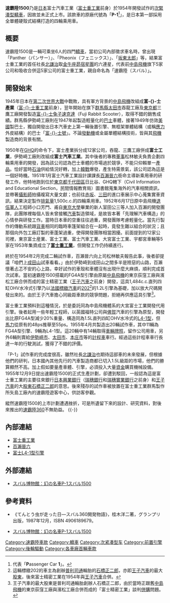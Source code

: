 {{noteTA
|T=zh-cn:斯巴鲁1500; zh-tw:速霸陸1500; zh-hk:富士1500
|1=zh-cn:斯巴鲁; zh-tw:速霸陸; zh-hk:富士
|2=zh-hans:发动机; zh-hant:引擎;
}}
{{Infobox Automobile
|name          = 速霸陸1500
|aka           = 
|image         = [[File:Subaru_1500.jpg|220px]]
|manufacturer  = [[富士重工業|富士重工業]]
|predecessor   = 
|successor     = 
|class         = [[次緊湊型車|次緊湊型車]]
|assembly      = 
|body_style    = 四門[[轎車|轎車]]
|production    = 1954年
|layout        = [[前置後驅|FR]]
|transmission  = 
|engine        = 1,484c.c.直列四缸OHV水冷式FG4A型引擎<br>1,485c.c.直列四缸OHV水冷式[[富士L4-1型引擎|L4-1型]]引擎
|wheelbase     = 
|length        = 4,235mm
|width         = 1,670mm
|height        = 1,520mm
|weight        = 1,230kg
|fuel_capacity = 
|related       = 
|similar       =
|designer      = [[百瀨晉六|百瀨晉六]]
}}

'''速霸陸1500'''乃是[[日本|日本]]富士汽車工業（[[富士重工業|富士重工業]]前身）於1954年開發試作的[[次緊湊型車|次緊湊型]][[轎車|轎車]]，因故並未正式上市。該款車的原廠代號為「'''P-1'''<ref>代表「'''P'''assenger Car '''1'''」。</ref>」，是日本第一部採用全單體硬殼式結構打造的四輪乘用車。

== 概要 ==
速霸陸1500是一輛可乘坐6人的四門[[轎車|轎車]]，當初公司內部徵求車名時，曾出現「Panther（{{ja}}パンサー）」、「Pheonix（{{ja}}フェニックス）」、「[[利根川|坂東太郎]]」等，結果富士重工業的首任社長[[北謙治|北謙治]]取[[金牛座|金牛座]][[昴宿星團|昴宿星團]]的六連星，代表前[[中島飛機|中島飛機]]旗下5家公司和吸收合併這5家公司的富士重工業，親自命名為「速霸陸（{{ja}}スバル）」。

== 開發始末 ==
1945年日本在[[第二次世界大戰|第二次世界大戰]]中戰敗，具有軍方背景的[[中島飛機|中島飛機]]改組成'''富-{}-士產業'''（[[富士重工業|富-{}-士重工業]]前身），翌年開始在旗下[[群馬縣|群馬縣]][[太田市|太田市]]吞龍工廠及[[東京都|東京都]]三鷹工廠開發製造[[富士兔子速克達|富-{}-士兔子速克達]]（Fuji Rabbit Scooter），取得不錯的銷售成績。群馬縣伊勢崎工廠則在1947年起製造輕量化的[[巴士|巴士]]車體，接著1949年仿效[[美國|美國]]製巴士，獨自開發出日本汽車史上第一輛後置引擎、無框架單體結構（或稱[[應力|應力]]外皮結構）的巴士「[[速霸陸客製工房|富-{}-士號]]」。不論[[發動機|發動機]]或金屬單體結構技術，皆與其[[飛機|飛機]]製造商的背景有關。

1950年在[[駐日盟軍總司令|GHQ]]的命令下，富士產業拆分成12家公司，吞龍、三鷹工廠併成'''富士工業'''，伊勢崎工廠則改組成'''富士汽車工業'''。其中後者的專務[[董事|董事]]松林敏夫負責企劃四輪乘用車的開發，因為該公司認為巴士車體的市場過於競爭，不能只仰賴單一[[產品|產品]]。恰好當時[[石油|石油]]供給情況好轉，加上[[朝鲜战争|韓戰]]爆發，產生特需景氣，該公司認為這是一個好時機。1951年1月富士汽車工業設計課課長[[百瀨晉六|百瀨晉六]]銜命主導新乘用車的研發工作，他特地跑到位於[[東京都|東京都]][[千代田區|千代田區]]日比谷、GHQ轄下{{link-ja|民間情報教育局|民間情報教育局|CIE}}（{{en}}Civil Information and Educational Section，{{ja}}民間情報教育局）圖書館蒐集海外的汽車相關資訊，並帶著[[攝影師|攝影師]]拍攝複寫大量文獻；也前往[[赤坂|赤坂]]、[[三田_(東京都港區)|三田]]的進口車展示中心蒐集實車資訊，結果決定製作[[排氣量|排氣量]]1,500c.c.的四輪乘用車。1952年6月17日原中島飛機[[退伍軍人|退伍軍人]]工程師小口芳門、甫自[[東京大學|東京大學]]畢業的新人室田公三等人加入百瀨的開發團隊，此團隊裡每個人皆未曾接觸[[汽車|汽車]]製造領域，是故皆本著「先理解汽車構造」的心情參與研發工作。當時日本車的空重往往過重，開發團隊考慮輕量化。當先行製作的傳動系統跟[[载货汽车|貨車]]相同的臨時車篷架組合在一起時，竟發生難以組合的狀況；且那個向外包工廠訂製的車蓬架過重，使得開發團隊相當困擾。前面提到的12家公司裡，東京富士産業、富士工業、富士汽車工業、大宮富士工業、宇都宮車輛等5家在1953年集資成立了'''[[富士重工業|富士重工業]]'''，但開發工作仍持續進行。

終於在1954年2月完成二輛試作車，百瀨晉六向上司松林敏夫報告此事，後者卻提議「咱們上[[成田山新勝寺|成田山]]試車看看。」由於伊勢崎到成田山之間多半是險惡的山路，百瀨懷著忐忑不安的心上路，幸好試作的車殼和車體沒有出現什麼大麻煩，順利完成首次試車。當初速霸陸1500搭載的FG4A型引擎由原屬[[中島飛機|中島飛機]]的東京荻窪工廠與濱松工廠合併而成的富士精密工業（[[王子汽車|王子汽車]]之前身）開發，這具1,484c.c.直列四缸OHV水冷式引擎乃以[[法國|法國]][[標緻汽車|標緻汽車]]的[[標緻202|202]]<ref>這輛標緻202的車主為創辦[[普利司通|普利司通]]輪胎的[[石橋正二郎|石橋正二郎]]，亦即[[王子汽車|王子汽車]]的最大[[股東|股東]]，後來富士精密工業在1954年與[[王子汽車|王子汽車]]合併。</ref>的1.2L引擎為基礎，加以放大尺碼開發出來的。由於王子汽車擔心同級距車款的競爭問題，拒絕再供應這具引擎<ref>王子汽車的最大股東是普利司通輪胎創辦人石橋正二郎，由於當時正跟舊[[中島飛機|中島飛機]]的東京荻窪工廠與濱松工廠合併而成的「富士精密工業」談判[[併購|併購]]問題。</ref>。

富士重工業預料到這種情況，於是委託同為中島飛機體系的大宮富士工業開發代用引擎。後者起用一些年輕工程師，以英國福特公司與[[佛賀|佛賀]]汽車的引擎為原型，開發出比原FG4A型減少20%重量、構造同為1.5L直列四缸OHV水冷式的[[富士L4-1型引擎|L4-1型]]，但[[馬力|馬力]]從原有的48ps推舉至55ps。1955年4月共製造出20輛試作車，其中11輛為FG4A型引擎、9輛為L4-1型。這20輛中有14輛取得[[車輛號牌|車輛牌照]]，留作公司用車，另外6輛則賣給[[伊勢崎市|伊勢崎市]]、[[太田市|太田市]]、[[本庄市|本庄市]]等的[[計程車|計程車]]車行。經過這些計程車車行長達一年的行駛測試，獲得了不錯的評價。

「P-1」試作車的完成度很高，雖然社長[[北謙治|北謙治]]也期待這部車的未來發展，但根據他們的研判，日本國內其他先行的汽車製造商都已切入1.5L級距的市場，他們的勝算顯然不高。加上假如要量產車體、引擎，必須投入大量[[資金|資金]]購買機械設備。1955年12月9日提出速霸陸1500的正式生產計劃，卻遭到駁回，一般認為這是富士重工業的主要往來銀行[[日本興業銀行|日本興業銀行]]（[[瑞穗銀行|瑞穗銀行]]和[[瑞穗實業銀行|瑞穗實業銀行]]之前身）和[[王子汽車|王子汽車]]的大[[股東|股東]][[石橋正二郎|石橋正二郎]]的意思。後來殘存的試作車被放置在富士重工業群馬製作所矢島工廠內的速霸陸遊客中心，供訪客參觀。

縱然速霸陸1500的上市計劃遭遇挫折，可是所遺留下來的設計、研究資料，對後來推出的[[速霸陸360|速霸陸360]]不無助益。
{{-}}

== 內部連結 ==
* [[富士重工業|富士重工業]]
* [[百瀨晉六|百瀨晉六]]
* [[富士L4-1型引擎|富士L4-1型引擎]]

== 外部連結 ==
* {{ja}}[http://members.subaru.jp/know/museum/subaru1500/ スバル博物館：幻の名車P-1スバル1500]
 
== 參考資料 ==
* 《てんとう虫が走った日―スバル360開発物語》，桂木洋二著，グランプリ出版，1987年12月，ISBN 4906189679。
* {{ja}}[http://members.subaru.jp/know/museum/subaru1500/ スバル博物館：幻の名車P-1スバル1500]
{{Reflist}}

{{Subaru early}}

[[Category:速霸陸車款|Category:速霸陸車款]]
[[Category:轎車|Category:轎車]]
[[Category:次紧凑型车|Category:次紧凑型车]]
[[Category:前置引擎|Category:前置引擎]]
[[Category:後輪驅動|Category:後輪驅動]]
[[Category:各車廠首輛車款|Category:各車廠首輛車款]]